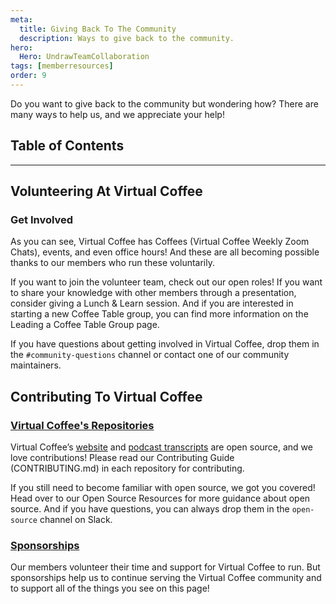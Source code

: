 ```yaml
---
meta:
  title: Giving Back To The Community
  description: Ways to give back to the community.
hero:
  Hero: UndrawTeamCollaboration
tags: [memberresources]
order: 9
---
```



<TextContainer background="light" showBackToTopLink={false}>

<LeadText>

Do you want to give back to the community but wondering how? There are many ways to help us, and we appreciate your help!

</LeadText>

</TextContainer>

## Table of Contents

<TextContainer>

---

## Volunteering At Virtual Coffee

### <Link to="/resources/virtual-coffee-handbook/get-involved">Get Involved</Link>

As you can see, Virtual Coffee has Coffees (Virtual Coffee Weekly Zoom Chats), events, and even office hours! And these are all becoming possible thanks to our members who run these voluntarily.

If you want to join the volunteer team, check out <Link to="/resources/virtual-coffee-handbook/get-involved/paths-to-leadership">our open roles</Link>! If you want to share your knowledge with other members through a presentation, consider giving a <Link to="/resources/virtual-coffee-handbook/guides-to-virtual-coffee/lunch-and-learns">Lunch & Learn</Link> session. And if you are interested in starting a new Coffee Table group, you can find more information on the <Link to="/resources/virtual-coffee-handbook/get-involved/leading-coffee-table-groups">Leading a Coffee Table Group</Link> page.

If you have questions about getting involved in Virtual Coffee, drop them in the `#community-questions` channel or contact one of our <Link to="/members">community maintainers</Link>.

## Contributing To Virtual Coffee

### [Virtual Coffee's Repositories](https://github.com/Virtual-Coffee)

Virtual Coffee’s [website](https://github.com/Virtual-Coffee/virtualcoffee.io) and [podcast transcripts](https://github.com/Virtual-Coffee/podcast-transcripts) are open source, and we love contributions! Please read our Contributing Guide (CONTRIBUTING.md) in each repository for contributing.

If you still need to become familiar with open source, we got you covered! Head over to our <Link to="/resources/developer-resources/open-source">Open Source Resources</Link> for more guidance about open source. And if you have questions, you can always drop them in the `open-source` channel on Slack.

### [Sponsorships](https://github.com/sponsors/Virtual-Coffee)

Our members volunteer their time and support for Virtual Coffee to run. But sponsorships help us to continue serving the Virtual Coffee community and to support all of the things you see on this page!

</TextContainer>
